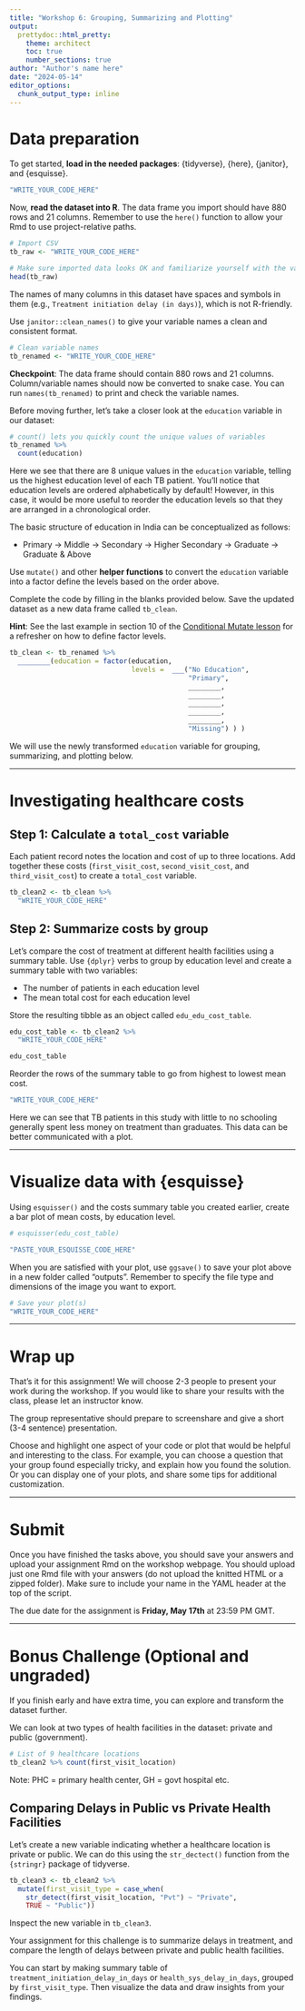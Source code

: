 ```yaml
---
title: "Workshop 6: Grouping, Summarizing and Plotting"
output:
  prettydoc::html_pretty:
    theme: architect
    toc: true
    number_sections: true
author: "Author's name here"
date: "2024-05-14"
editor_options: 
  chunk_output_type: inline
---
```


# Data preparation

To get started, **load in the needed packages**: {tidyverse}, {here}, {janitor}, and {esquisse}.

```r
"WRITE_YOUR_CODE_HERE"
```

Now, **read the dataset into R**. The data frame you import should have 880 rows and 21 columns. Remember to use the `here()` function to allow your Rmd to use project-relative paths.

```r
# Import CSV
tb_raw <- "WRITE_YOUR_CODE_HERE"

# Make sure imported data looks OK and familiarize yourself with the variables
head(tb_raw) 
```

The names of many columns in this dataset have spaces and symbols in them (e.g., `Treatment initiation delay (in days)`), which is not R-friendly.

Use `janitor::clean_names()` to give your variable names a clean and consistent format.

```r
# Clean variable names
tb_renamed <- "WRITE_YOUR_CODE_HERE"
```

**Checkpoint**: The data frame should contain 880 rows and 21 columns. Column/variable names should now be converted to snake case. You can run `names(tb_renamed)` to print and check the variable names.

Before moving further, let's take a closer look at the `education` variable in our dataset:

```r
# count() lets you quickly count the unique values of variables
tb_renamed %>% 
  count(education)
```

Here we see that there are 8 unique values in the `education` variable, telling us the highest education level of each TB patient. You'll notice that education levels are ordered alphabetically by default! However, in this case, it would be more useful to reorder the education levels so that they are arranged in a chronological order.

The basic structure of education in India can be conceptualized as follows:

-   Primary -\> Middle -\> Secondary -\> Higher Secondary -\> Graduate -\> Graduate & Above

Use `mutate()` and other **helper functions** to convert the `education` variable into a factor define the levels based on the order above.

Complete the code by filling in the blanks provided below. Save the updated dataset as a new data frame called `tb_clean`.

**Hint**: See the last example in section 10 of the [Conditional Mutate lesson](https://the-graph-courses.github.io/data_untangled_wp/lessons/ls04_conditional_mutate.html#10_Multiple_conditions_on_a_single_variable) for a refresher on how to define factor levels.

```r
tb_clean <- tb_renamed %>%
  ________(education = factor(education,
                              levels =  ___("No Education",
                                            "Primary",
                                            ________,
                                            ________,
                                            ________,
                                            ________,
                                            ________,
                                            "Missing") ) )
```

We will use the newly transformed `education` variable for grouping, summarizing, and plotting below.

------------------------------------------------------------------------

# Investigating healthcare costs

## Step 1: Calculate a `total_cost` variable

Each patient record notes the location and cost of up to three locations. Add together these costs (`first_visit_cost`, `second_visit_cost`, and `third_visit_cost`) to create a `total_cost` variable.

```r
tb_clean2 <- tb_clean %>% 
  "WRITE_YOUR_CODE_HERE"
```

## Step 2: Summarize costs by group

Let's compare the cost of treatment at different health facilities using a summary table. Use `{dplyr}` verbs to group by education level and create a summary table with two variables:

-   The number of patients in each education level
-   The mean total cost for each education level

Store the resulting tibble as an object called `edu_edu_cost_table`.

```r
edu_cost_table <- tb_clean2 %>% 
  "WRITE_YOUR_CODE_HERE"

edu_cost_table
```

Reorder the rows of the summary table to go from highest to lowest mean cost.

```r
"WRITE_YOUR_CODE_HERE"
```

Here we can see that TB patients in this study with little to no schooling generally spent less money on treatment than graduates. This data can be better communicated with a plot.

------------------------------------------------------------------------

# Visualize data with {esquisse}

Using `esquisser()` and the costs summary table you created earlier, create a bar plot of mean costs, by education level.

```r
# esquisser(edu_cost_table)

"PASTE_YOUR_ESQUISSE_CODE_HERE"
```

When you are satisfied with your plot, use `ggsave()` to save your plot above in a new folder called "outputs". Remember to specify the file type and dimensions of the image you want to export.

```r
# Save your plot(s)
"WRITE_YOUR_CODE_HERE"
```

------------------------------------------------------------------------

# Wrap up

That's it for this assignment! We will choose 2-3 people to present your work during the workshop. If you would like to share your results with the class, please let an instructor know.

The group representative should prepare to screenshare and give a short (3-4 sentence) presentation.

Choose and highlight one aspect of your code or plot that would be helpful and interesting to the class. For example, you can choose a question that your group found especially tricky, and explain how you found the solution. Or you can display one of your plots, and share some tips for additional customization.

------------------------------------------------------------------------

# Submit

Once you have finished the tasks above, you should save your answers and upload your assignment Rmd on the workshop webpage. You should upload just one Rmd file with your answers (do not upload the knitted HTML or a zipped folder). Make sure to include your name in the YAML header at the top of the script.

The due date for the assignment is **Friday, May 17th** at 23:59 PM GMT.

------------------------------------------------------------------------

# Bonus Challenge (Optional and ungraded)

If you finish early and have extra time, you can explore and transform the dataset further.

We can look at two types of health facilities in the dataset: private and public (government).

```r
# List of 9 healthcare locations
tb_clean2 %>% count(first_visit_location)
```

Note: PHC = primary health center, GH = govt hospital etc.

## Comparing Delays in Public vs Private Health Facilities

Let's create a new variable indicating whether a healthcare location is private or public. We can do this using the `str_dectect()` function from the `{stringr}` package of tidyverse.

```r
tb_clean3 <- tb_clean2 %>% 
  mutate(first_visit_type = case_when(
    str_detect(first_visit_location, "Pvt") ~ "Private",
    TRUE ~ "Public"))
```

Inspect the new variable in `tb_clean3`.

Your assignment for this challenge is to summarize delays in treatment, and compare the length of delays between private and public health facilities.

You can start by making summary table of `treatment_initiation_delay_in_days` or `health_sys_delay_in_days`, grouped by `first_visit_type`. Then visualize the data and draw insights from your findings.
